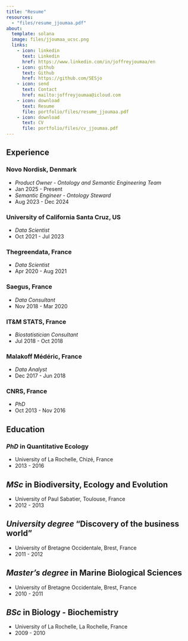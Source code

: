 ```yaml
---
title: "Resume"
resources:
  - "files/resume_jjoumaa.pdf"
about:
  template: solana
  image: files/jjoumaa_ucsc.png
  links:
    - icon: linkedin
      text: Linkedin
      href: https://www.linkedin.com/in/joffreyjoumaa/en
    - icon: github
      text: Github
      href: https://github.com/SESjo
    - icon: send
      text: Contact
      href: mailto:joffreyjoumaa@icloud.com
    - icon: download
      text: Resume
      file: portfolio/files/resume_jjoumaa.pdf
    - icon: download
      text: CV
      file: portfolio/files/cv_jjoumaa.pdf
---
```


## Experience

### Novo Nordisk, Denmark

* *Product Owner - Ontology and Semantic Engineering Team*
* Jan 2025 - Present
* *Semantic Engineer - Ontology Steward*
* Aug 2023 - Dec 2024

### University of California Santa Cruz, US

* *Data Scientist*  
* Oct 2021 - Jul 2023  

### Thegreendata, France  

* *Data Scientist* 
* Apr 2020 - Aug 2021  

### Saegus, France

* *Data Consultant*
* Nov 2018 - Mar 2020  

### IT&M STATS, France

* *Biostatistician Consultant*
* Jul 2018 - Oct 2018  

### Malakoff Médéric, France

* *Data Analyst*
* Dec 2017 - Jun 2018  

### CNRS, France

* *PhD*  
* Oct 2013 - Nov 2016  

## Education

### *PhD* in Quantitative Ecology  

* University of La Rochelle, Chizé, France  
* 2013 - 2016  

## *MSc* in Biodiversity, Ecology and Evolution  

* University of Paul Sabatier, Toulouse, France  
* 2012 - 2013  

## *University degree* "Discovery of the business world"  

* University of Bretagne Occidentale, Brest, France  
* 2011 - 2012  

## *Master's degree* in Marine Biological Sciences

* University of Bretagne Occidentale, Brest, France 
* 2010 - 2011  

## *BSc* in Biology - Biochemistry  

* University of La Rochelle, La Rochelle, France  
* 2009 - 2010  